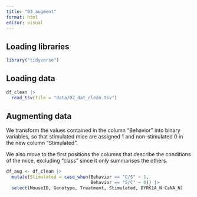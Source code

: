 ```yaml
---
title: "03_augment"
format: html
editor: visual
---
```


## Loading libraries

```r
library("tidyverse")
```

## Loading data

```r
df_clean |> 
  read_tsv(file = "data/02_dat_clean.tsv")
```

## Augmenting data

We transform the values contained in the column "Behavior" into binary variables, so that stimulated mice are assigned 1 and non-stimulated 0 in the new column "Stimulated".

We also move to the first positions the columns that describe the conditions of the mice, excluding "class" since it only summarises the others.

```r
df_aug <- df_clean |>
  mutate(Stimulated = case_when(Behavior == "C/S" ~ 1,
                                Behavior == "S/C" ~ 0)) |>
  select(MouseID, Genotype, Treatment, Stimulated, DYRK1A_N:CaNA_N)
```
